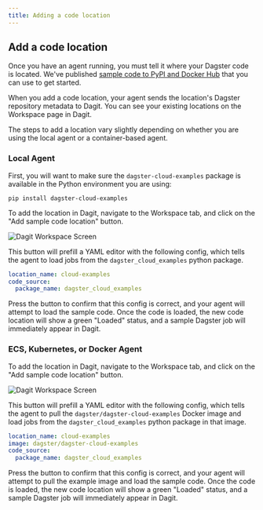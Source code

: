 ```yaml
---
title: Adding a code location
---
```


## Add a code location

Once you have an agent running, you must tell it where your Dagster code is located. We've published [sample code to PyPI and Docker Hub](https://github.com/dagster-io/dagster-cloud/tree/main/dagster-cloud-examples) that you can use to get started.

When you add a code location, your agent sends the location's Dagster repository metadata to Dagit. You can see your existing locations on the Workspace page in Dagit.

The steps to add a location vary slightly depending on whether you are using the local agent or a container-based agent.

### Local Agent

First, you will want to make sure the `dagster-cloud-examples` package is available in the Python environment you are using:

```shell
pip install dagster-cloud-examples
```

To add the location in Dagit, navigate to the Workspace tab, and click on the "Add sample code location" button.

<Image
  alt="Dagit Workspace Screen"
  src="/cloud/images/adding_code_location.png"
  width={1118}
  height={451}
/>

This button will prefill a YAML editor with the following config, which tells the agent to load jobs from the `dagster_cloud_examples` python package.

```yaml
location_name: cloud-examples
code_source:
  package_name: dagster_cloud_examples
```

Press the button to confirm that this config is correct, and your agent will attempt to load the sample code. Once the code is loaded, the new code location will show a green "Loaded" status, and a sample Dagster job will immediately appear in Dagit.

### ECS, Kubernetes, or Docker Agent

To add the location in Dagit, navigate to the Workspace tab, and click on the "Add sample code location" button.

<Image
  alt="Dagit Workspace Screen"
  src="/cloud/images/adding_code_location.png"
  width={1118}
  height={451}
/>

This button will prefill a YAML editor with the following config, which tells the agent to pull the `dagster/dagster-cloud-examples` Docker image and load jobs from the `dagster_cloud_examples` python package in that image.

```yaml
location_name: cloud-examples
image: dagster/dagster-cloud-examples
code_source:
  package_name: dagster_cloud_examples
```

Press the button to confirm that this config is correct, and your agent will attempt to pull the example image and load the sample code. Once the code is loaded, the new code location will show a green "Loaded" status, and a sample Dagster job will immediately appear in Dagit.
